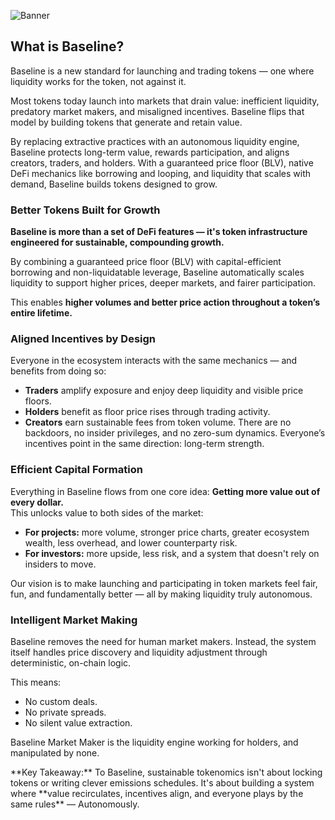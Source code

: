 
![Banner](https://github.com/user-attachments/assets/06e27b6f-dec8-49b1-87af-4305b96cb2f0)

## What is Baseline?

Baseline is a new standard for launching and trading tokens — one where liquidity works for the token, not against it.

Most tokens today launch into markets that drain value: inefficient liquidity, predatory market makers, and misaligned 
incentives. Baseline flips that model by building tokens that generate and retain value.

By replacing extractive practices with an autonomous liquidity engine, Baseline protects long-term value, rewards 
participation, and aligns creators, traders, and holders. With a guaranteed price floor (BLV), native DeFi mechanics 
like borrowing and looping, and liquidity that scales with demand, Baseline builds tokens designed to grow.


### Better Tokens Built for Growth
**Baseline is more than a set of DeFi features — it's token infrastructure engineered for sustainable, compounding growth.**

By combining a guaranteed price floor (BLV) with capital-efficient borrowing and non-liquidatable leverage, Baseline 
automatically scales liquidity to support higher prices, deeper markets, and fairer participation.

This enables **higher volumes and better price action throughout a token’s entire lifetime.**


### Aligned Incentives by Design
Everyone in the ecosystem interacts with the same mechanics — and benefits from doing so:
- **Traders** amplify exposure and enjoy deep liquidity and visible price floors.
- **Holders** benefit as floor price rises through trading activity.
- **Creators** earn sustainable fees from token volume.
There are no backdoors, no insider privileges, and no zero-sum dynamics. Everyone’s incentives point in the same 
direction: long-term strength.


### Efficient Capital Formation
Everything in Baseline flows from one core idea: **Getting more value out of every dollar.**  
This unlocks value to both sides of the market:
- **For projects:** more volume, stronger price charts, greater ecosystem wealth, less overhead, and lower counterparty risk.
- **For investors:** more upside, less risk, and a system that doesn't rely on insiders to move.

Our vision is to make launching and participating in token markets feel fair, fun, and fundamentally better — 
all by making liquidity truly autonomous. 


### Intelligent Market Making
Baseline removes the need for human market makers. Instead, the system itself handles price discovery and liquidity 
adjustment through deterministic, on-chain logic.

This means:
- No custom deals.
- No private spreads.
- No silent value extraction.

Baseline Market Maker is the liquidity engine working for holders, and manipulated by none.

<Callout type="info" emoji="💡">
  **Key Takeaway:** To Baseline, sustainable tokenomics isn't about locking tokens or writing clever emissions schedules. It's about building a system where **value recirculates, incentives align, and everyone plays by the same rules** — Autonomously.
</Callout>
